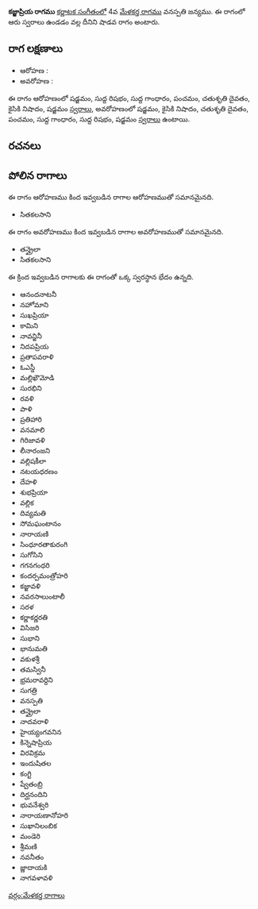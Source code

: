 {{Infobox ragam
	| name          	= కజ్జాప్రియ
	| synonym	    	= 
	| mela          	= 
	| chakra        	= 
	| janaka        	= 
	| type          	= శాడవ
	| arohanam      	= {{svaraC|S|R1|G1|P|D2|N2|S'}} 
	| avarohanam    	= {{svaraC|S'|N2|D2|P|G1|R1|S}}
	| jeeva         	=
	| chhaya        	=
	| nyasa         	=
	| vishesha      	= 
	| equivalent  		= 
}}
{{కర్ణాటక సంగీత రాగాలు}}
'''కజ్జాప్రియ రాగము''' [[కర్ణాటక సంగీతం]]లో 4వ [[మేళకర్త రాగము]] వనస్పతి జన్యము.  ఈ రాగంలో ఆరు స్వరాలు ఉండడం వల్ల దీనిని షాడవ రాగం అంటారు.


==రాగ లక్షణాలు==


* ఆరోహణ : {{svaraC|S|R1|G1|P|D2|N2|S'}} 
* అవరోహణ : {{svaraC|S'|N2|D2|P|G1|R1|S}}

ఈ రాగం ఆరోహణంలో షడ్జమం, సుద్ద రిషభం, సుద్ద గాంధారం, పంచమం, చతుశృతి దైవతం, కైసికి నిషాదం, షడ్జమం [[స్వరాలు]], అవరోహణంలో షడ్జమం, కైసికి నిషాదం, చతుశృతి దైవతం, పంచమం, సుద్ద గాంధారం, సుద్ద రిషభం, షడ్జమం [[స్వరాలు]] ఉంటాయి.

==రచనలు==



==పోలిన రాగాలు==
ఈ రాగం ఆరోహణము కింద ఇవ్వబడిన రాగాల ఆరోహణముతో సమానమైనది.
* సితకలసాని

ఈ రాగం అవరోహణము కింద ఇవ్వబడిన రాగాల అవరోహణముతో సమానమైనది.
* తన్త్రైలా
* సితకలసాని

ఈ క్రింద ఇవ్వబడిన రాగాలకు ఈ రాగంతో ఒక్క స్వరస్థాన భేదం ఉన్నది.
* ఆనందనాటనీ
* నహోమాని
* సుఖప్రియా
* కామిని
* నావన్జినీ
* నిదపప్రియ
* ప్రతాపవరాళి
* ఓఎస్డీ
* మల్లిఖౌమోడి
* సురభిని
* రవళి
* పాళి
* ప్రతిహారి
* వనమాలి
* గిరిజావళి
* లీనారంజని
* వల్లిషకీలా
* నటయధరణం
* దేహళి
* శుభప్రియా
* వల్లిక
* దివ్యమతి
* సోమఘంటానం
* నారాయణి
* సింధూరతాకురంగి
* సుగోసిని
* గగనగంధరి
* కందర్పమంత్రోహరి
* కజ్జావళి
* నవరసాలుంటాలీ
* సరళ
* కర్ణాకర్ణరతి
* విసిజరి
* సుభాని
* భానుమతి
* వకుళశ్రీ
* తమస్వినీ
* భ్రమరావర్దిని
* సుగత్రి
* వనస్పతి
* తన్త్రైలా
* నాదవరాళి
* హైయ్యంగవనిన
* కిన్నెషాప్రియ
* విరవిక్రమ
* ఇందుషితల
* కంగ్టి
* ష్వేతంబ్రి
* దిర్ఘనందిని
* భువనేశ్వరి
* నారాయణానోహరి
* సుఖానిలంబిక
* మండెరి
* శ్రీమణి
* నవనీతం
* జ్ణాదాయకి
* నాగవళావళి



[[వర్గం:మేళకర్త రాగాలు]]
